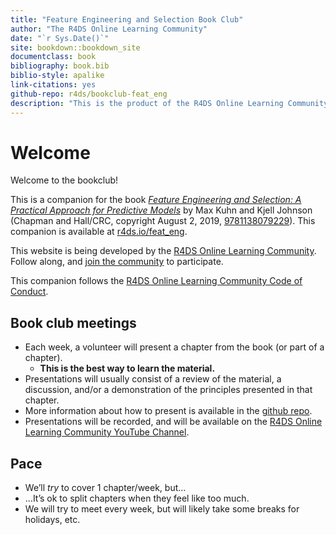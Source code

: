 ```yaml
--- 
title: "Feature Engineering and Selection Book Club"
author: "The R4DS Online Learning Community"
date: "`r Sys.Date()`"
site: bookdown::bookdown_site
documentclass: book
bibliography: book.bib
biblio-style: apalike
link-citations: yes
github-repo: r4ds/bookclub-feat_eng
description: "This is the product of the R4DS Online Learning Community's Feature Engineering and Selection Book Club."
---
```


# Welcome {-}

Welcome to the bookclub! 

This is a companion for the book [_Feature Engineering and Selection: A Practical Approach for Predictive Models_](http://www.feat.engineering/) by Max Kuhn and Kjell Johnson (Chapman and Hall/CRC, copyright August 2, 2019, [9781138079229](https://www.routledge.com/Feature-Engineering-and-Selection-A-Practical-Approach-for-Predictive-Models/Kuhn-Johnson/p/book/9781138079229)).
This companion is available at [r4ds.io/feat_eng](https://r4ds.io/feat_eng).

This website is being developed by the [R4DS Online Learning Community](https://rfordatasci.com). Follow along, and [join the community](https://r4ds.io/join) to participate.

This companion follows the [R4DS Online Learning Community Code of Conduct](https://r4ds.io/conduct).

## Book club meetings {-}

- Each week, a volunteer will present a chapter from the book (or part of a chapter).
  - **This is the best way to learn the material.**
- Presentations will usually consist of a review of the material, a discussion, and/or a demonstration of the principles presented in that chapter.
- More information about how to present is available in the [github repo](https://github.com/r4ds/bookclub-feat_eng).
- Presentations will be recorded, and will be available on the [R4DS Online Learning Community YouTube Channel](https://r4ds.io/youtube).

## Pace {-}

- We'll _try_ to cover 1 chapter/week, but...
- ...It's ok to split chapters when they feel like too much.
- We will try to meet every week, but will likely take some breaks for holidays, etc.
